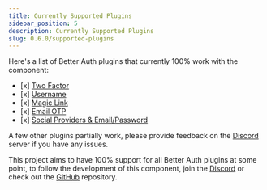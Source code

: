 ```yaml
---
title: Currently Supported Plugins
sidebar_position: 5
description: Currently Supported Plugins
slug: 0.6.0/supported-plugins
---
```


Here's a list of Better Auth plugins that currently 100% work with the component:

* \[x] [Two Factor](https://www.better-auth.com/docs/plugins/2fa)
* \[x] [Username](https://www.better-auth.com/docs/plugins/username)
* \[x] [Magic Link](https://www.better-auth.com/docs/plugins/magic-link)
* \[x] [Email OTP](https://www.better-auth.com/docs/plugins/email-otp)
* \[x] [Social Providers & Email/Password](https://www.better-auth.com/docs/authentication/email-password)

A few other plugins partially work, please provide feedback on the [Discord](https://discord.gg/convex-dev) server if you have any issues.

This project aims to have 100% support for all Better Auth plugins at some point, to follow the development of this component, join the [Discord](https://discord.gg/convex-dev) or check out the [GitHub](https://github.com/get-convex/better-auth) repository.

